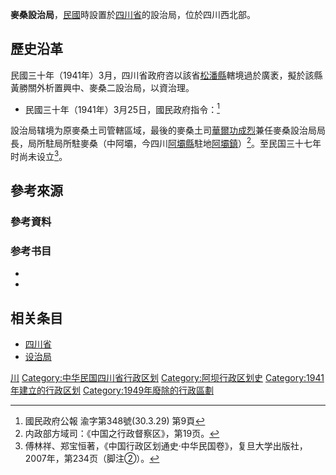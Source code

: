 '''麥桑設治局'''，[[中華民國|民國]]時設置於[[四川省_(中華民國)|四川省]]的設治局，位於四川西北部。

== 歷史沿革 ==
民國三十年（1941年）3月，四川省政府咨以該省[[松潘縣|松潘縣]]轄境過於廣袤，擬於該縣黃勝關外析置興中、麥桑二設治局，以資治理。
*民國三十年（1941年）3月25日，國民政府指令：<ref>國民政府公報 渝字第348號(30.3.29) 第9頁</ref>
{{quote|
[[國民政府|國民政府]]指令 渝文字第六八二號 三十年三月二十五日<br />
令[[行政院|行政院]]
三十年三月二十日勇玖字四三八六號呈一件，爲據內政部呈以四川省政府擬於[[松潘縣|松潘縣]][[黃勝關|黃勝關]]外古[[潘州|潘州]]麥桑一帶地方增設興中、麥桑二設治局，經院核准，檢呈地圖呈請鋻核備案由。<br />
呈件均悉。准予備案。附件存。此令。<br />
[[國民政府主席|主　　　席]]　[[林森|林森]]<br />
[[行政院院長|行政院院長]]　[[蔣中正|蔣中正]]<br />
內政部部長　[[周鍾嶽|周鍾嶽]]<br />

}}
設治局辖境为原麥桑土司管轄區域，最後的麥桑土司[[華爾功成烈|華爾功成烈]]兼任麥桑設治局局長，局所駐局所駐麥桑（中阿壩，今四川[[阿壩縣|阿壩縣]]駐地[[阿壩鎮|阿壩鎮]]）<ref>内政部方域司：《中国之行政督察区》，第19页。</ref>。至民国三十七年时尚未设立<ref>傅林祥、郑宝恒著，《中国行政区划通史·中华民国卷》，复旦大学出版社，2007年，第234页（脚注②）。</ref>。

== 參考來源 ==

===參考資料===
<div class="references-small">
<references />
</div>

===参考书目===
*{{cite  book|author=傅林祥、郑宝恒 |coauthors= |title=中国行政区划通史·中华民国卷 |year=2007年 |publisher=复旦大学出版社 |location=上海 |isbn=978-7-309-05604-4 }}
*{{cite  book|author=鄭寶恆 |coauthors= |title=民國時期政區沿革 |year=2000年 |publisher=湖北教育出版社 |location=武汉 |isbn=7-5351-2661-8 }}

==相关条目==
*[[四川省|四川省]]
*[[设治局|设治局]]

{{中華民國四川省行政區劃}}
{{中华民国大陆时期行政区划小作品}}

[[Category:設治局|川]]
[[Category:中华民国四川省行政区划|Category:中华民国四川省行政区划]]
[[Category:阿坝行政区划史|Category:阿坝行政区划史]]
[[Category:1941年建立的行政区划|Category:1941年建立的行政区划]]
[[Category:1949年廢除的行政區劃|Category:1949年廢除的行政區劃]]